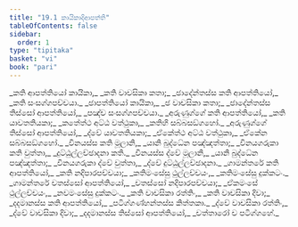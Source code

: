 ```yaml
---
title: "19.1 කායිකාදිආපත්ති"
tableOfContents: false
sidebar:
  order: 1
type: "tipitaka"
basket: "vi"
book: "pari"
---
```



<DynamicBreadcrumb />

<Division number="474" book="pari">

<Paragraph number="2232" type="verses" book="pari">
_කති ආපත්තියෝ කායිකා,_  
_කති වාචසිකා කතා;_  
_ඡාදේන්තස්ස කති ආපත්තියෝ,_  
_කති සංසග්ගපච්චයා._  

</Paragraph>

<Paragraph number="2233" type="verses" book="pari">
_ඡාපත්තියෝ කායිකා,_  
_ඡ වාචසිකා කතා;_  
_ඡාදේන්තස්ස තිස්සෝ ආපත්තියෝ,_  
_පඤ්ච සංසග්ගපච්චයා._  

</Paragraph>

<Paragraph number="2234" type="verses" book="pari">
_අරුණුග්ගේ කති ආපත්තියෝ,_  
_කති යාවතතියකා;_  
_කතේත්ථ අට්ඨ වත්ථුකා,_  
_කතිහි සබ්බසඞ්ගහෝ._  

</Paragraph>

<Paragraph number="2235" type="verses" book="pari">
_අරුණුග්ගේ තිස්සෝ ආපත්තියෝ,_  
_ද්වේ යාවතතියකා;_  
_ඒකේත්ථ අට්ඨ වත්ථුකා,_  
_ඒකේන සබ්බසඞ්ගහෝ._  

</Paragraph>

<Paragraph number="2236" type="verses" book="pari">
_විනයස්ස කති මූලානි,_  
_යානි බුද්ධේන පඤ්ඤත්තා;_  
_විනයගරුකා කති වුත්තා,_  
_දුට්ඨුල්ලච්ඡාදනා කති._  

</Paragraph>

<Paragraph number="2237" type="verses" book="pari">
_විනයස්ස ද්වේ මූලානි,_  
_යානි බුද්ධේන පඤ්ඤත්තා;_  
_විනයගරුකා ද්වේ වුත්තා,_  
_ද්වේ දුට්ඨුල්ලච්ඡාදනා._  

</Paragraph>

<Paragraph number="2238" type="verses" book="pari">
_ගාමන්තරේ කති ආපත්තියෝ,_  
_කති නදිපාරපච්චයා;_  
_කතිමංසේසු ථුල්ලච්චයං,_  
_කතිමංසේසු දුක්කටං._  

</Paragraph>

<Paragraph number="2239" type="verses" book="pari">
_ගාමන්තරේ චතස්සෝ ආපත්තියෝ,_  
_චතස්සෝ නදිපාරපච්චයා;_  
_ඒකමංසේ ථුල්ලච්චයං,_  
_නවමංසේසු දුක්කටං._  

</Paragraph>

<Paragraph number="2240" type="verses" book="pari">
_කති වාචසිකා රත්තිං,_  
_කති වාචසිකා දිවා;_  
_දදමානස්ස කති ආපත්තියෝ,_  
_පටිග්ගණ්හන්තස්ස කිත්තකා._  

</Paragraph>

<Paragraph number="2241" type="verses" book="pari">
_ද්වේ වාචසිකා රත්තිං,_  
_ද්වේ වාචසිකා දිවා;_  
_දදමානස්ස තිස්සෝ ආපත්තියෝ,_  
_චත්තාරෝ ච පටිග්ගහේ._
</Paragraph>
</Division>